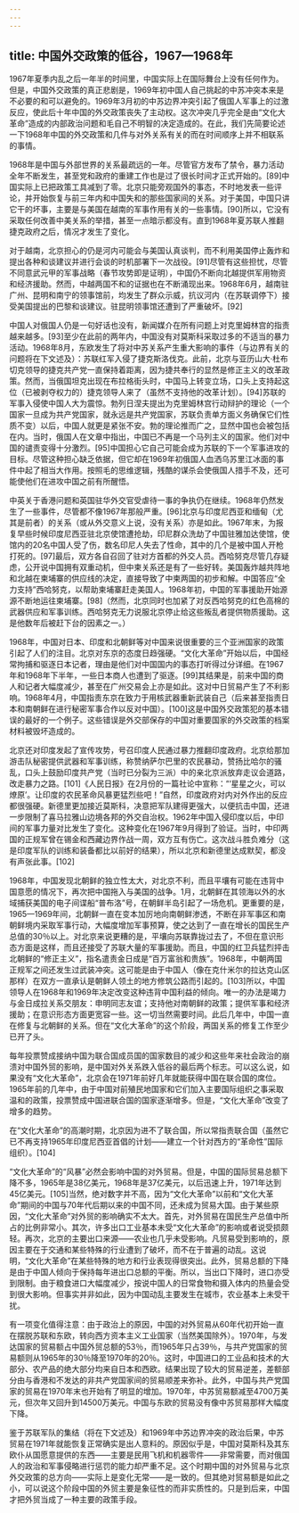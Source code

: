```yaml
---
---
---
```

title: 中国外交政策的低谷，1967—1968年
---



1967年夏季内乱之后一年半的时间里，中国实际上在国际舞台上没有任何作为。但是，中国外交政策的真正悲剧是，1969年初中国人自己挑起的中苏冲突本来是不必要的和可以避免的。1969年3月初的中苏边界冲突引起了俄国人军事上的过激反应，使此后十年中国的外交政策丧失了主动权。这次冲突几乎完全是由“文化大革命”造成的内部政治问题和毛自己不明智的决定造成的。在此，我们先简要论述一下1968年中国的外交政策和几件与对外关系有关的而在时间顺序上并不相联系的事情。

1968年是中国与外部世界的关系最疏远的一年。尽管官方发布了禁令，暴力活动全年不断发生，甚至党和政府的重建工作也是过了很长时间才正式开始的。[89]中国实际上已把政策工具减到了零。北京只能旁观国外的事态，不时地发表一些评论，并开始恢复与前三年内和中国失和的那些国家间的关系。对于美国，中国只讲它干的坏事，主要是与美国在越南的军事作用有关的一些事情。[90]所以，它没有采取任何改善中美关系的举措，甚至一点暗示都没有。直到1968年夏苏联人推翻捷克政府之后，情况才发生了变化。

对于越南，北京担心的仍是河内可能会与美国认真谈判，而不利用美国停止轰炸和提出各种和谈建议并进行会谈的时机部署下一次战役。[91]尽管有这些担忧，尽管不同意武元甲的军事战略（春节攻势即是证明），中国仍不断向北越提供军用物资和经济援助。然而，中越两国不和的证据也在不断涌现出来。1968年6月，越南驻广州、昆明和南宁的领事馆前，均发生了群众示威，抗议河内（在苏联调停下）接受美国提出的巴黎和谈建议。驻昆明领事馆还遭到了严重破坏。[92]

中国人对俄国人仍是一句好话也没有，新闻媒介在所有问题上对克里姆林宫的指责越来越多。[93]至少在此前的两年内，中国没有对莫斯科采取过多的不适当的暴力活动。1968年8月，东欧发生了将对中苏关系产生重大影响的事件（与边界有关的问题将在下文述及）：苏联红军入侵了捷克斯洛伐克。此前，北京与亚历山大·杜布切克领导的捷克共产党一直保持着距离，因为捷共奉行的显然是修正主义的改革政策。然而，当俄国坦克出现在布拉格街头时，中国马上转变立场，口头上支持起这位（已被剥夺权力的）捷克领导人来了（虽然不支持他的改革计划）。[94]苏联的军事入侵使中国人大为震惊。勃列日涅夫提出为克里姆林宫行动辩护的理论（一个国家一旦成为共产党国家，就永远是共产党国家，苏联负责单方面义务确保它们性质不变）以后，中国人就更是紧张不安。勃的理论推而广之，显然中国也会被包括在内。当时，俄国人在文章中指出，中国已不再是一个马列主义的国家。他们对中国的谴责变得十分激烈。[95]中国担心它自己可能会成为苏联的下一个军事进攻的目标。尽管这种担心缺乏依据，但它却在1969年初俄国人血洒乌苏里江冰面的事件中起了相当大作用。按照毛的思维逻辑，残酷的谋杀会使俄国人措手不及，还可能使他们在进攻中国之前有所醒悟。

中英关于香港问题和英国驻华外交官受虐待一事的争执仍在继续。1968年仍然发生了一些事件，尽管都不像1967年那般严重。[96]北京与印度尼西亚和缅甸（尤其是前者）的关系（或从外交意义上说，没有关系）亦是如此。1967年末，为报复早些时候印度尼西亚驻北京使馆遭抢劫，印尼群众洗劫了中国驻雅加达使馆，使馆内的20名中国人受了伤，数名印尼人失去了性命，其中的几个是被中国人开枪打死的。[97]最后，双方各自召回了驻对方首都的外交人员。西哈努克尽管几存疑虑，公开说中国拥有双重动机，但中柬关系还是有了一些好转。美国轰炸越共阵地和北越在柬埔寨的供应线的决定，直接导致了中柬两国的初步和解。中国答应“全力支持”西哈努克，以帮助柬埔寨赶走美国人。1968年初，中国的军事援助开始源源不断地运往柬埔寨。[98]（然而，北京同时也加紧了对反西哈努克的红色高棉的武器供应和军事训练。西哈努克无力说服北京停止给这些叛乱者提供物质援助。这是他数年后被赶下台的因素之一。）

1968年，中国对日本、印度和北朝鲜等对中国来说很重要的三个亚洲国家的政策引起了人们的注目。北京对东京的态度日趋强硬。“文化大革命”开始以后，中国经常拘捕和驱逐日本记者，理由是他们对中国国内的事态打听得过分详细。在1967年和1968年下半年，一些日本商人也遭到了驱逐。[99]其结果是，前来中国的商人和记者大幅度减少，甚至在广州交易会上亦是如此。这对中日贸易产生了不利影响。1968年4月，中国指责东京在致力于用核武器重新武装自己（后来甚至指责日本和南朝鲜在进行秘密军事合作以反对中国）。[100]这是中国外交政策犯的基本错误的最好的一个例子。这些错误是外交部保存的中国对重要国家的外交政策的档案材料被毁坏造成的。

北京还对印度发起了宣传攻势，号召印度人民通过暴力推翻印度政府。北京给那加游击队秘密提供武器和军事训练，称赞纳萨尔巴里的农民暴动，赞扬比哈尔的骚乱，口头上鼓励印度共产党（当时已分裂为三派）中的亲北京派放弃走议会道路，改走暴力之路。[101]《人民日报》在2月份的一篇社论中宣称：“‘星星之火，可以燎原’。让印度的农民革命风暴更猛烈些吧！”自然，印度政府对内对外作出的反应都很强硬。新德里更加接近莫斯科，决意把军队建得更强大，以便抗击中国，还进一步限制了喜马拉雅山边境各邦的外交自治权。1962年中国入侵印度以后，中印间的军事力量对比发生了变化。这种变化在1967年9月得到了验证。当时，中印两国的正规军曾在锡金和西藏边界作战一周，双方互有伤亡。这次战斗胜负难分（这是印度军队的训练和装备都比以前好的结果），所以北京和新德里达成默契，都没有声张此事。[102]

1968年，中国发现北朝鲜的独立性太大，对北京不利，而且平壤有可能在违背中国意愿的情况下，再次把中国拖入与美国的战争。1月，北朝鲜在其领海以外的水域捕获美国的电子间谍船“普布洛”号，在朝鲜半岛引起了一场危机。更重要的是，1965—1969年间，北朝鲜一直在变本加厉地向南朝鲜渗透，不断在非军事区和南朝鲜境内采取军事行动，大幅度增加军事预算，使之达到了一直在增长的国民生产总值的30％以上。对北京来说更糟的是，平壤向苏联靠拢过去了，不但在意识形态方面是这样，而且还接受了苏联大量的军事援助。而且，中国的红卫兵猛烈抨击北朝鲜的“修正主义”，指名遣责金日成是“百万富翁和贵族”。1968年，中朝两国正规军之间还发生过武装冲突。这可能是由于中国人（像在克什米尔的拉达克山区那样）在双方一直承认是朝鲜人领土的地方修筑公路而引起的。[103]所以，中国领导人在1968年和1969年决定改变这种违背中国利益的倾向。唯一的办法是竭力与金日成拉关系交朋友：申明同志友谊；支持他对南朝鲜的政策；提供军事和经济援助；在意识形态方面更宽容一些。这一切当然需要时间。此后几年中，中国一直在修复与北朝鲜的关系。但在“文化大革命”的这个阶段，两国关系的修复工作至少已开了头。

每年投票赞成接纳中国为联合国成员国的国家数目的减少和这些年来社会政治的崩溃对中国外贸的影响，是中国对外关系跌入低谷的最后两个标志。可以这么说，如果没有“文化大革命”，北京会在1971年前好几年就能获得中国在联合国的席位。1965年前的几年中，由于中国对前殖民地国家和它们加入主要国际组织之事采取温和的政策，投票赞成中国进联合国的国家逐渐增多。但是，“文化大革命”改变了增多的趋势。

在“文化大革命”的高潮时期，北京因为进不了联合国，所以常指责联合国（虽然它已不再支持1965年印度尼西亚首倡的计划——建立一个针对西方的“革命性”国际组织）。[104]

“文化大革命”的“风暴”必然会影响中国的对外贸易。但是，中国的国际贸易总额下降不多，1965年是38亿美元，1968年是37亿美元，以后迅速上升，1971年达到45亿美元。[105]当然，绝对数字并不高，因为“文化大革命”以前和“文化大革命”期间的中国与70年代后期以来的中国不同，还未成为贸易大国。由于某些原因，“文化大革命”对外贸的影响确实不太大。首先，对外贸易在国民生产总值中所占的比例非常小。其次，许多出口工业基本未受“文化大革命”的影响或者说受损颇轻。再次，北京的主要出口来源——农业也几乎未受影响。凡贸易受到影响的，原因主要在于交通和某些特殊的行业遭到了破坏，而不在于普遍的动乱。这说明，“文化大革命”在某些特殊的地方和行业表现得很突出。此外，贸易总额的下降是由于中国人倾向于保持每年进出口总额的平衡。所以，当出口下降时，进口亦受到限制。由于粮食进口大幅度减少，按说中国人的日常食物和摄入体内的热量会受到很大影响。但事实并非如此，因为中国动乱主要发生在城市，农业基本上未受干扰。

有一项变化值得注意：由于政治上的原因，中国的对外贸易从60年代初开始一直在摆脱苏联和东欧，转向西方资本主义工业国家（当然美国除外）。1970年，与发达国家的贸易额占中国外贸总额的53％，而1965年只占39％，与共产党国家的贸易额则从1965年的30％降至1970年的20％。这时，中国进口的工业品和技术的大部分、农产品的绝大部分均来自日本和西欧。结果出现了较大的贸易逆差，差额部分由与香港和不发达的非共产党国家间的贸易顺差来弥补。此外，中国与共产党国家的贸易在1970年末也开始有了明显的增加。1970年，中苏贸易额减至4700万美元，但次年又回升到14500万美元。中国与东欧的贸易没有像中苏贸易那样大幅度下降。

鉴于苏联军队的集结（将在下文述及）和1969年中苏边界冲突的政治后果，中苏贸易在1971年就能恢复正常确实是出人意料的。原因似乎是，中国对莫斯科及其东欧仆从国愿意提供的东西——主要是民用飞机和机器零件——非常需要，而对俄国人的政治和军事侵略进行惩罚的能力却严重不足。这个时期中国的对外贸易与北京外交政策的总方向——实际上是变化无常——是一致的。但其绝对贸易额是如此之小，可以说这个阶段中国的外贸主要是象征性的而非实质性的。只是到后来，中国才把外贸当成了一种主要的政策手段。